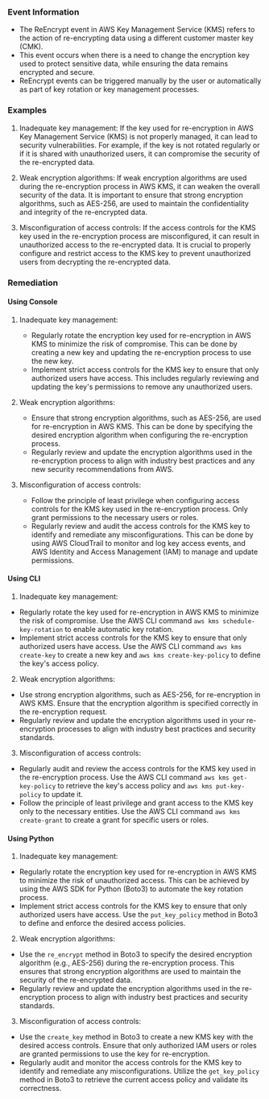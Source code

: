 
### Event Information

- The ReEncrypt event in AWS Key Management Service (KMS) refers to the action of re-encrypting data using a different customer master key (CMK).
- This event occurs when there is a need to change the encryption key used to protect sensitive data, while ensuring the data remains encrypted and secure.
- ReEncrypt events can be triggered manually by the user or automatically as part of key rotation or key management processes.


### Examples

1. Inadequate key management: If the key used for re-encryption in AWS Key Management Service (KMS) is not properly managed, it can lead to security vulnerabilities. For example, if the key is not rotated regularly or if it is shared with unauthorized users, it can compromise the security of the re-encrypted data.

2. Weak encryption algorithms: If weak encryption algorithms are used during the re-encryption process in AWS KMS, it can weaken the overall security of the data. It is important to ensure that strong encryption algorithms, such as AES-256, are used to maintain the confidentiality and integrity of the re-encrypted data.

3. Misconfiguration of access controls: If the access controls for the KMS key used in the re-encryption process are misconfigured, it can result in unauthorized access to the re-encrypted data. It is crucial to properly configure and restrict access to the KMS key to prevent unauthorized users from decrypting the re-encrypted data.

### Remediation

#### Using Console

1. Inadequate key management:
   - Regularly rotate the encryption key used for re-encryption in AWS KMS to minimize the risk of compromise. This can be done by creating a new key and updating the re-encryption process to use the new key.
   - Implement strict access controls for the KMS key to ensure that only authorized users have access. This includes regularly reviewing and updating the key's permissions to remove any unauthorized users.

2. Weak encryption algorithms:
   - Ensure that strong encryption algorithms, such as AES-256, are used for re-encryption in AWS KMS. This can be done by specifying the desired encryption algorithm when configuring the re-encryption process.
   - Regularly review and update the encryption algorithms used in the re-encryption process to align with industry best practices and any new security recommendations from AWS.

3. Misconfiguration of access controls:
   - Follow the principle of least privilege when configuring access controls for the KMS key used in the re-encryption process. Only grant permissions to the necessary users or roles.
   - Regularly review and audit the access controls for the KMS key to identify and remediate any misconfigurations. This can be done by using AWS CloudTrail to monitor and log key access events, and AWS Identity and Access Management (IAM) to manage and update permissions.

#### Using CLI

1. Inadequate key management:
- Regularly rotate the key used for re-encryption in AWS KMS to minimize the risk of compromise. Use the AWS CLI command `aws kms schedule-key-rotation` to enable automatic key rotation.
- Implement strict access controls for the KMS key to ensure that only authorized users have access. Use the AWS CLI command `aws kms create-key` to create a new key and `aws kms create-key-policy` to define the key's access policy.

2. Weak encryption algorithms:
- Use strong encryption algorithms, such as AES-256, for re-encryption in AWS KMS. Ensure that the encryption algorithm is specified correctly in the re-encryption request.
- Regularly review and update the encryption algorithms used in your re-encryption processes to align with industry best practices and security standards.

3. Misconfiguration of access controls:
- Regularly audit and review the access controls for the KMS key used in the re-encryption process. Use the AWS CLI command `aws kms get-key-policy` to retrieve the key's access policy and `aws kms put-key-policy` to update it.
- Follow the principle of least privilege and grant access to the KMS key only to the necessary entities. Use the AWS CLI command `aws kms create-grant` to create a grant for specific users or roles.

#### Using Python

1. Inadequate key management:
- Regularly rotate the encryption key used for re-encryption in AWS KMS to minimize the risk of unauthorized access. This can be achieved by using the AWS SDK for Python (Boto3) to automate the key rotation process.
- Implement strict access controls for the KMS key to ensure that only authorized users have access. Use the `put_key_policy` method in Boto3 to define and enforce the desired access policies.

2. Weak encryption algorithms:
- Use the `re_encrypt` method in Boto3 to specify the desired encryption algorithm (e.g., AES-256) during the re-encryption process. This ensures that strong encryption algorithms are used to maintain the security of the re-encrypted data.
- Regularly review and update the encryption algorithms used in the re-encryption process to align with industry best practices and security standards.

3. Misconfiguration of access controls:
- Use the `create_key` method in Boto3 to create a new KMS key with the desired access controls. Ensure that only authorized IAM users or roles are granted permissions to use the key for re-encryption.
- Regularly audit and monitor the access controls for the KMS key to identify and remediate any misconfigurations. Utilize the `get_key_policy` method in Boto3 to retrieve the current access policy and validate its correctness.

